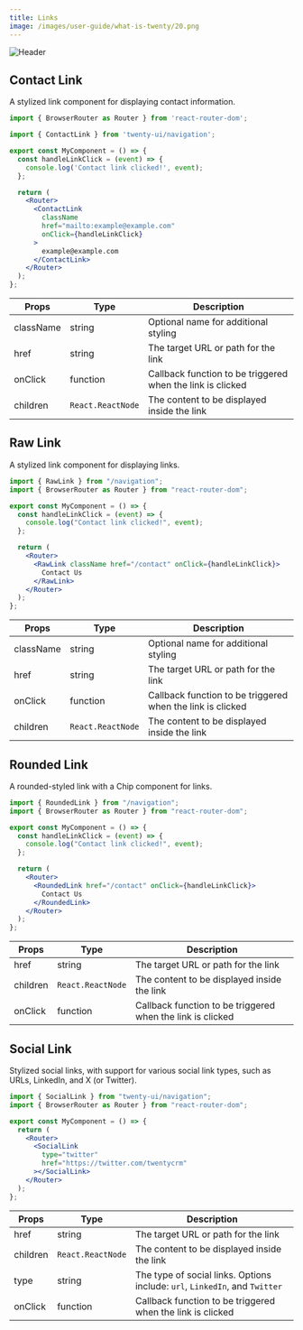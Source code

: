 ```yaml
---
title: Links
image: /images/user-guide/what-is-twenty/20.png
---
```

<Frame>
  <img src="/images/user-guide/what-is-twenty/20.png" alt="Header" />
</Frame>

## Contact Link

A stylized link component for displaying contact information.

<Tabs>
<Tab title="Usage">

```jsx
import { BrowserRouter as Router } from 'react-router-dom';

import { ContactLink } from 'twenty-ui/navigation';

export const MyComponent = () => {
  const handleLinkClick = (event) => {
    console.log('Contact link clicked!', event);
  };

  return (
    <Router>
      <ContactLink
        className
        href="mailto:example@example.com"
        onClick={handleLinkClick}
      >
        example@example.com
      </ContactLink>
    </Router>
  );
};
```


</Tab>
<Tab title="Props">


| Props | Type | Description |
|-------|------|-------------|
| className | string | Optional name for additional styling |
| href | string | The target URL or path for the link |
| onClick | function | Callback function to be triggered when the link is clicked |
| children | `React.ReactNode` | The content to be displayed inside the link |




</Tab>

</Tabs>

## Raw Link

A stylized link component for displaying links. 

<Tabs>
<Tab title="Usage">

```jsx
import { RawLink } from "/navigation";
import { BrowserRouter as Router } from "react-router-dom";

export const MyComponent = () => {
  const handleLinkClick = (event) => {
    console.log("Contact link clicked!", event);
  };

  return (
    <Router>
      <RawLink className href="/contact" onClick={handleLinkClick}>
        Contact Us
      </RawLink>
    </Router>
  );
};

```


</Tab>
<Tab title="Props">


| Props | Type | Description |
|-------|------|-------------|
| className | string | Optional name for additional styling |
| href | string | The target URL or path for the link |
| onClick | function | Callback function to be triggered when the link is clicked |
| children | `React.ReactNode` | The content to be displayed inside the link |




</Tab>
</Tabs>


## Rounded Link

A rounded-styled link with a Chip component for links.

<Tabs>
<Tab title="Usage">

```jsx
import { RoundedLink } from "/navigation";
import { BrowserRouter as Router } from "react-router-dom";

export const MyComponent = () => {
  const handleLinkClick = (event) => {
    console.log("Contact link clicked!", event);
  };

  return (
    <Router>
      <RoundedLink href="/contact" onClick={handleLinkClick}>
        Contact Us
      </RoundedLink>
    </Router>
  );
};
```

</Tab>

<Tab title="Props">


| Props | Type | Description |
|-------|------|-------------|
| href | string | The target URL or path for the link |
| children | `React.ReactNode` | The content to be displayed inside the link |
| onClick | function | Callback function to be triggered when the link is clicked |



</Tab>
</Tabs>

## Social Link

Stylized social links, with support for various social link types, such as URLs, LinkedIn, and X (or Twitter).  

<Tabs>
<Tab title="Usage">

```jsx
import { SocialLink } from "twenty-ui/navigation";
import { BrowserRouter as Router } from "react-router-dom";

export const MyComponent = () => {
  return (
    <Router>
      <SocialLink
        type="twitter"
        href="https://twitter.com/twentycrm"
      ></SocialLink>
    </Router>
  );
};
```

</Tab>
<Tab title="Props">


| Props | Type | Description |
|-------|------|-------------|
| href | string | The target URL or path for the link |
| children | `React.ReactNode` | The content to be displayed inside the link |
| type | string | The type of social links. Options include: `url`, `LinkedIn`, and `Twitter` |
| onClick | function | Callback function to be triggered when the link is clicked |




</Tab>
</Tabs>

